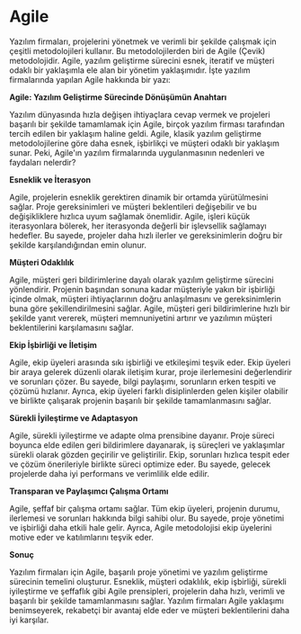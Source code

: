 # Agile

Yazılım firmaları, projelerini yönetmek ve verimli bir şekilde çalışmak için çeşitli metodolojileri kullanır. Bu metodolojilerden biri de Agile (Çevik) metodolojidir. Agile, yazılım geliştirme sürecini esnek, iteratif ve müşteri odaklı bir yaklaşımla ele alan bir yönetim yaklaşımıdır. İşte yazılım firmalarında yapılan Agile hakkında bir yazı:

**Agile: Yazılım Geliştirme Sürecinde Dönüşümün Anahtarı**

Yazılım dünyasında hızla değişen ihtiyaçlara cevap vermek ve projeleri başarılı bir şekilde tamamlamak için Agile, birçok yazılım firması tarafından tercih edilen bir yaklaşım haline geldi. Agile, klasik yazılım geliştirme metodolojilerine göre daha esnek, işbirlikçi ve müşteri odaklı bir yaklaşım sunar. Peki, Agile'ın yazılım firmalarında uygulanmasının nedenleri ve faydaları nelerdir?

**Esneklik ve İterasyon**

Agile, projelerin esneklik gerektiren dinamik bir ortamda yürütülmesini sağlar. Proje gereksinimleri ve müşteri beklentileri değişebilir ve bu değişikliklere hızlıca uyum sağlamak önemlidir. Agile, işleri küçük iterasyonlara bölerek, her iterasyonda değerli bir işlevsellik sağlamayı hedefler. Bu sayede, projeler daha hızlı ilerler ve gereksinimlerin doğru bir şekilde karşılandığından emin olunur.

**Müşteri Odaklılık**

Agile, müşteri geri bildirimlerine dayalı olarak yazılım geliştirme sürecini yönlendirir. Projenin başından sonuna kadar müşteriyle yakın bir işbirliği içinde olmak, müşteri ihtiyaçlarının doğru anlaşılmasını ve gereksinimlerin buna göre şekillendirilmesini sağlar. Agile, müşteri geri bildirimlerine hızlı bir şekilde yanıt vererek, müşteri memnuniyetini artırır ve yazılımın müşteri beklentilerini karşılamasını sağlar.

**Ekip İşbirliği ve İletişim**

Agile, ekip üyeleri arasında sıkı işbirliği ve etkileşimi teşvik eder. Ekip üyeleri bir araya gelerek düzenli olarak iletişim kurar, proje ilerlemesini değerlendirir ve sorunları çözer. Bu sayede, bilgi paylaşımı, sorunların erken tespiti ve çözümü hızlanır. Ayrıca, ekip üyeleri farklı disiplinlerden gelen kişiler olabilir ve birlikte çalışarak projenin başarılı bir şekilde tamamlanmasını sağlar.

**Sürekli İyileştirme ve Adaptasyon**

Agile, sürekli iyileştirme ve adapte olma prensibine dayanır. Proje süreci boyunca elde edilen geri bildirimlere dayanarak, iş süreçleri ve yaklaşımlar sürekli olarak gözden geçirilir ve geliştirilir. Ekip, sorunları hızlıca tespit eder ve çözüm önerileriyle birlikte süreci optimize eder. Bu sayede, gelecek projelerde daha iyi performans ve verimlilik elde edilir.

**Transparan ve Paylaşımcı Çalışma Ortamı**

Agile, şeffaf bir çalışma ortamı sağlar. Tüm ekip üyeleri, projenin durumu, ilerlemesi ve sorunları hakkında bilgi sahibi olur. Bu sayede, proje yönetimi ve işbirliği daha etkili hale gelir. Ayrıca, Agile metodolojisi ekip üyelerini motive eder ve katılımlarını teşvik eder.

**Sonuç**

Yazılım firmaları için Agile, başarılı proje yönetimi ve yazılım geliştirme sürecinin temelini oluşturur. Esneklik, müşteri odaklılık, ekip işbirliği, sürekli iyileştirme ve şeffaflık gibi Agile prensipleri, projelerin daha hızlı, verimli ve başarılı bir şekilde tamamlanmasını sağlar. Yazılım firmaları Agile yaklaşımı benimseyerek, rekabetçi bir avantaj elde eder ve müşteri beklentilerini daha iyi karşılar.
